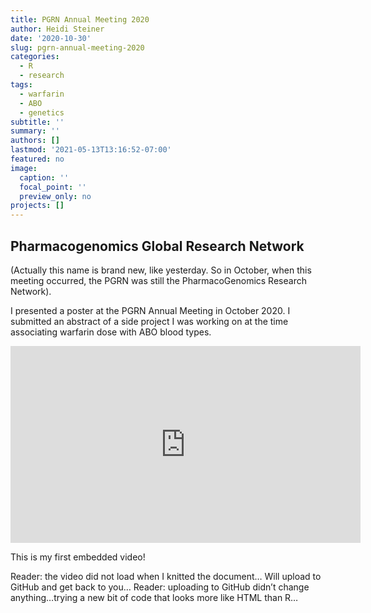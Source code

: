 ```yaml
---
title: PGRN Annual Meeting 2020
author: Heidi Steiner
date: '2020-10-30'
slug: pgrn-annual-meeting-2020
categories:
  - R
  - research
tags:
  - warfarin
  - ABO
  - genetics
subtitle: ''
summary: ''
authors: []
lastmod: '2021-05-13T13:16:52-07:00'
featured: no
image:
  caption: ''
  focal_point: ''
  preview_only: no
projects: []
---
```



## Pharmacogenomics Global Research Network

(Actually this name is brand new, like yesterday. So in October, when this meeting occurred, the PGRN was still the PharmacoGenomics Research Network).  

I presented a poster at the PGRN Annual Meeting in October 2020. I submitted an abstract of a side project I was working on at the time associating warfarin dose with ABO blood types. 

<iframe width="560" height="315" src="https://www.youtube.com/watch?v=B_skTRxpXI0&ab_channel=PGRNHub" frameborder="0" allowfullscreen></iframe>



This is my first embedded video! 

Reader: the video did not load when I knitted the document... Will upload to GitHub and get back to you...
Reader: uploading to GitHub didn't change anything...trying a new bit of code that looks more like HTML than R...